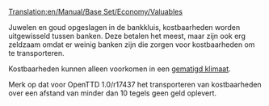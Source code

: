 [[Translation:en/Manual/Base Set/Economy/Valuables]]

{{nl/Vracht|name=Kostbaarheden
|image=Valuables.png
|geproduceerd=[[nl/Manual/Base Set/Economy/Bank|Bank]]
|geaccepteerd=[[nl/Manual/Base Set/Economy/Bank|Bank]]
}}
Juwelen en goud opgeslagen in de bankkluis, kostbaarheden worden uitgewisseld tussen banken. Deze betalen het meest, maar zijn ook erg zeldzaam omdat er weinig banken zijn die zorgen voor kostbaarheden om te transporteren.

Kostbaarheden kunnen alleen voorkomen in een [[nl/Manual/Klimaat#Gematigd|gematigd klimaat]].

Merk op dat voor OpenTTD 1.0/r17437 het transporteren van kostbaarheden over een afstand van minder dan 10 tegels geen geld oplevert.